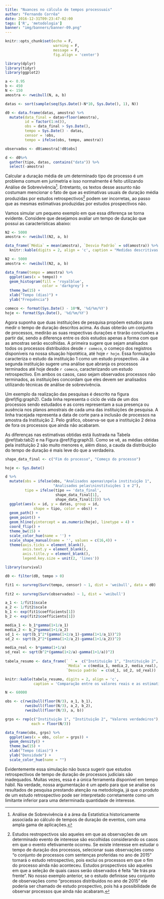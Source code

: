```yaml
---
title: "Nuances no cálculo de tempos processuais"
author: "Fernando Corrêa"
date: 2016-12-31T09:23:47-02:00
tags: ['R', 'metodologia']
banner: "img/banners/banner-09.png"
---
```


```r

knitr::opts_chunk$set(echo = F,
                      warning = F,
                      message = F,
                      fig.align = 'center')

```

```r

library(dplyr)
library(tidyr)
library(ggplot2)

a <- 0.95
b <- 450
N <- 150
amostra <- rweibull(N, a, b)

datas <- sort(sample(seq(Sys.Date()-N*10, Sys.Date(), 1), N))

d0 <- data.frame(datas, amostra) %>% 
  mutate(data_final = datas+floor(amostra),
         id = factor(1:n()),
         obs = data_final > Sys.Date(),
         tempo = Sys.Date() - datas,
         censor = !obs,
         tempo = ifelse(obs, tempo, amostra))

observados <- d0$amostra[!d0$obs]

d <- d0%>% 
  gather(tipo, datas, contains("data")) %>% 
  select(-amostra)

```

Calcular a duração média de um determinado tipo de processo é um problema comum em jurimetria e isso normalmente é feito utilizando Análise de Sobrevivência[^sobrv]. Entretanto, os textos desse assunto não costumam mencionar o fato de que as estimativas usuais de duração média produzidas por estudos retrospectivos[^tipos] podem ser incorretas, ao passo que as mesmas estimativas produzidas por estudos prospectivos não.

[^sobrv]: Análise de Sobrevivência é a área da Estatística historicamente associada ao cálculo de tempos de duração de eventos, com uma ampla gama de aplicações.

[^tipos]: Estudos restropectivos são aqueles em que as observações de um determinado evento de interesse são escolhidas considerando os casos em que o evento efetivamente ocorreu. Se existe interesse em estudar o tempo de duração dos processos, selecionar suas observações como "o conjunto de processos com sentenças proferidas no ano de 2015" tornará o estudo retrospectivo, pois exclui os processos em que o fim do processo ainda não aconteceu. Estudos prospectivos são aqueles em que a seleção de quais casos serão observados é feita "de trás pra frente". No nosso exemplo anterior, se o estudo definisse seu conjunto de observações como "processos distribuídos no ano de 2015" ele poderia ser chamado de estudo prospectivo, pois há a possibilidade de observar processos que ainda não acabaram.

Vamos simular um pequeno exemplo em que essa diferença se torna evidente. Considere que desejamos avaliar um tempo de duração que possui as características abaixo:

```r

N2 <- 5000
amostra <- rweibull(N2, a, b)

data_frame(`Média` = mean(amostra), `Desvio Padrão` = sd(amostra)) %>% 
  knitr::kable(digits = 2, align = 'c', caption = "Medidas descritivas do tempo de duração simulado.")

```

```r

N2 <- 5000
amostra <- rweibull(N2, a, b)

data_frame(tempo = amostra) %>% 
  ggplot(aes(x = tempo)) +
  geom_histogram(fill = 'royalblue',
                 color = 'darkgrey') +
  theme_bw(15) +
  xlab("Tempo (dias)") +
  ylab("Frequência")

comeco <- format(Sys.Date() - 10*N, '%d/%m/%Y')
hoje <- format(Sys.Date(), '%d/%m/%Y')

```

Agora suponha que duas instituições de pesquisa propõem estudos para medir o tempo de duração descritos acima. As duas obterão um conjunto de processos, medirão as suas respectivas durações e tirarão conclusões a partir daí, sendo a diferença entre os dois estudos apenas a forma com que as amostras serão escolhidas. A primeira sugere que sejam analisados todos os processos distribuídos desde `r comeco`, o começo dos registros disponíveis na nossa situação hipotética, até hoje `r hoje`. Essa formulação caracteriza o estudo da instituição 1 como um estudo prospectivo. Já a segunda instituição sugere uma análise que abranja os processos terminados até hoje desde `r comeco`, caracterizando um estudo retrospectivo. Em ambos os casos, caso sejam observados processos não terminados, as instituições concordam que eles devem ser analisados utilizando técnicas de análise de sobrevivência.

Um exemplo da realização das pesquisas é descrito na figura \@ref(fig:graph2). Cada linha representa o ciclo de vida de um dos processos sendo estudados e as cores representam a sua presença ou ausência nos planos amostrais de cada uma das instituições de pesquisa. A linha tracejada representa a data de corte para a inclusão de processos na amostra da Instituição 2. Pelo gráfico, observa-se que a instituição 2 deixa de fora os processos que ainda não acabaram.

As diferenças nas estimativas obtidas está ilustrada na Tabela \@ref(tab:tab2) e na Figura \@ref(fig:graph3). Como se vê, as médias obtidas pela instituição 2 são muito menores e, além disso, a cauda da distribuição do tempo de duração é mais leve do que a verdadeira.

```r

shape_data_final <- c("Fim do processo", "Começo do processo")

hoje <- Sys.Date()

d %>% 
  mutate(obs = ifelse(obs, "Analisados apenas\npela instituição 1",
                      "Analisados pelas\ninstituições 1 e 2"),
         tipo = ifelse(tipo == 'data_final',
                       shape_data_final[1],
                       shape_data_final[2])) %>% 
  ggplot(aes(x = id, y = datas, group = id,
             shape = tipo, color = obs)) +
  geom_path() +
  geom_point() +
  geom_hline(yintercept = as.numeric(hoje), linetype = 4) +
  coord_flip() +
  theme_bw(15) +
  scale_color_hue(name = '') +
  scale_shape_manual(name = '', values = c(16,4)) +
  theme(axis.ticks = element_blank(),
        axis.text.y = element_blank(),
        axis.title.y = element_blank(),
        legend.key.size = unit(2, 'lines'))

```

```r

library(survival)

d0 <- filter(d0, tempo > 0)

fit1 <- survreg(Surv(tempo, censor) ~ 1, dist = 'weibull', data = d0)
  
fit2 <- survreg(Surv(observados) ~ 1, dist = 'weibull')

a_1 <- 1/fit1$scale 
a_2 <- 1/fit2$scale
b_1 <- exp(fit1$coefficients[1])
b_2 <- exp(fit2$coefficients[1])

media_1 <- b_1*gamma(1+1/a_1)
media_2 <- b_2*gamma(1+1/a_2)
sd_1 <- sqrt(b_1^2*(gamma(1+2/a_1)-gamma(1+1/a_1))^2)
sd_2 <- sqrt(b_2^2*(gamma(1+2/a_2)-gamma(1+1/a_2))^2)

media_real <- b*gamma(1+1/a)
sd_real <- sqrt(b^2*(gamma(1+2/a)-gamma(1+1/a))^2)
  
tabela_resumo <- data_frame(` ` =  c("Instituição 1", "Instituição 2", "Valores reais"),
                            `Média` = c(media_1, media_2, media_real),
                            `Desvio padrão` = c(sd_1, sd_2, sd_real))

knitr::kable(tabela_resumo, digits = 2, align = 'c',
             caption = 'Comparação entre os valores reais e as estimativas produzidas por cada instituição.')
```

```r

N <- 60000

obs <- c(rweibull(floor(N/3), a_1, b_1),
         rweibull(floor(N/3), a_2, b_2),
         rweibull(floor(N/3), a, b))

grps <- rep(c("Instituição 1", "Instituição 2", "Valores verdadeiros"),
            each = floor(N/3))

data_frame(obs, grps) %>% 
  ggplot(aes(x = obs, color = grps)) +
  geom_density() +
  theme_bw(15) +
  xlab("Tempo (dias)") +
  ylab("Densidade") +
  scale_color_hue(name = "")

```

Evidentemente essa simulação não busca sugerir que estudos retrospectivos de tempo de duração de processos judiciais são inadequados. Muitas vezes, essa é a única ferramenta disponível em tempo hábil. Na verdade, nossa argumentação é um apelo para que se analise os resultados de pesquisa prestando atenção na metodologia, já que o produto de um estudo retrospectivo pode ser interpretado corretamente como um limitante inferior para uma determinada quantidade de interesse.